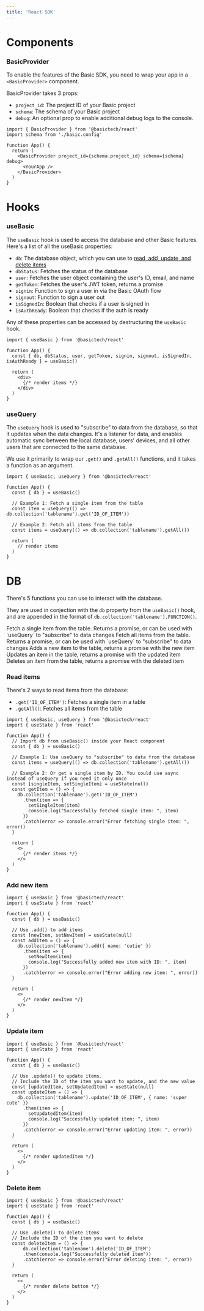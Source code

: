 ```yaml
---
title: 'React SDK'
---
```

# Components
### BasicProvider
To enable the features of the Basic SDK, you need to wrap your app in a `<BasicProvider>` component.

BasicProvider takes 3 props:
- `project_id`: The project ID of your Basic project
- `schema`: The schema of your Basic project
- `debug`: An optional prop to enable additional debug logs to the console.

```tsx App.tsx
import { BasicProvider } from '@basictech/react'
import schema from './basic.config'

function App() {
  return (
    <BasicProvider project_id={schema.project_id} schema={schema} debug>
      <YourApp />
    </BasicProvider>
  )
}
```

# Hooks
### useBasic
The `useBasic` hook is used to access the database and other Basic features.
Here's a list of all the useBasic properties:

- `db`: The database object, which you can use to [read, add, update, and delete items](/sdk-reference/react-sdk#db)
- `dbStatus`: Fetches the status of the database
- `user`: Fetches the user object containing the user's ID, email, and name
- `getToken`: Fetches the user's JWT token, returns a promise
- `signin`: Function to sign a user in via the Basic OAuth flow
- `signout`: Function to sign a user out
- `isSignedIn`: Boolean that checks if a user is signed in
- `isAuthReady`: Boolean that checks if the auth is ready

Any of these properties can be accessed by destructuring the `useBasic` hook.

```tsx App.tsx
import { useBasic } from '@basictech/react'

function App() {
  const { db, dbStatus, user, getToken, signin, signout, isSignedIn, isAuthReady } = useBasic()

  return (
    <div>
      {/* render items */}
    </div>
  )
}
```

### useQuery
The `useQuery` hook is used to "subscribe" to data from the database, so that it updates when the data changes.
It's a listener for data, and enables automatic sync between the local database, users' devices, and all other users that are connected to the same database.

We use it primarily to wrap our `.get()` and `.getAll()` functions, and it takes a function as an argument.

``` tsx
import { useBasic, useQuery } from '@basictech/react'

function App() {
  const { db } = useBasic()

  // Example 1: Fetch a single item from the table
  const item = useQuery(() => db.collection('tablename').get('ID_OF_ITEM'))

  // Example 2: Fetch all items from the table
  const items = useQuery(() => db.collection('tablename').getAll())

  return (
    // render items
  )
}
```

# DB
There's 5 functions you can use to interact with the database. 

They are used in conjection with the `db` property from the `useBasic()` hook, and are appended in the format of `db.collection('tablename').FUNCTION()`.

<ParamField query=".get('ID_OF_ITEM')">
    Fetch a single item from the table. Returns a promise, or can be used with `useQuery` to "subscribe" to data changes
</ParamField>

<ParamField query=".getAll()">
    Fetch all items from the table. Returns a promise, or can be used with `useQuery` to "subscribe" to data changes
</ParamField>

<ParamField query=".add({ 'item': 'value' })">
    Adds a new item to the table, returns a promise with the new item
</ParamField>

<ParamField query=".update({ 'id': 'ID_OF_ITEM', 'value': { 'item': 'value' } })">
    Updates an item in the table, returns a promise with the updated item
</ParamField>

<ParamField query=".delete('ID_OF_ITEM')">
    Deletes an item from the table, returns a promise with the deleted item
</ParamField>

### Read items
There's 2 ways to read items from the database:
- `.get('ID_OF_ITEM')`: Fetches a single item in a table
- `.getAll()`: Fetches all items from the table

```tsx App.tsx
import { useBasic, useQuery } from '@basictech/react'
import { useState } from 'react'

function App() {
  // Import db from useBasic() inside your React component
  const { db } = useBasic()

  // Example 1: Use useQuery to "subscribe" to data from the database
  const items = useQuery(() => db.collection('tablename').getAll())
  
  // Example 2: Or get a single item by ID. You could use async instead of useQuery if you need it only once
  const [singleItem, setSingleItem] = useState(null)
  const getItem = () => {
    db.collection('tablename').get('ID_OF_ITEM')
      .then(item => {
        setSingleItem(item)
        console.log("Successfully fetched single item: ", item)
      })
      .catch(error => console.error("Error fetching single item: ", error))
  }

  return (
    <>
      {/* render items */}
    </>
  )
}
```

### Add new item

```tsx App.tsx
import { useBasic } from '@basictech/react'
import { useState } from 'react'

function App() {
  const { db } = useBasic()

  // Use .add() to add items
  const [newItem, setNewItem] = useState(null)
  const addItem = () => {
    db.collection('tablename').add({ name: 'cutie' })
      .then(item => {
        setNewItem(item)
        console.log("Successfully added new item with ID: ", item)
      })
      .catch(error => console.error("Error adding new item: ", error))
  }

  return (
    <>
      {/* render newItem */}
    </>
  )
}
```

### Update item
```tsx App.tsx
import { useBasic } from '@basictech/react'
import { useState } from 'react'

function App() {
  const { db } = useBasic()

  // Use .update() to update items. 
  // Include the ID of the item you want to update, and the new value
  const [updatedItem, setUpdatedItem] = useState(null)
  const updateItem = () => {
    db.collection('tablename').update('ID_OF_ITEM', { name: 'super cute' })
      .then(item => {
        setUpdatedItem(item)
        console.log("Successfully updated item: ", item)
      })
      .catch(error => console.error("Error updating item: ", error))
  }

  return (
    <>
      {/* render updatedItem */}
    </>
  )
}
```

### Delete item
```tsx App.tsx
import { useBasic } from '@basictech/react' 
import { useState } from 'react'

function App() {
  const { db } = useBasic()

  // Use .delete() to delete items
  // Include the ID of the item you want to delete
  const deleteItem = () => {
      db.collection('tablename').delete('ID_OF_ITEM')
      .then(console.log("Successfully deleted item"))
      .catch(error => console.error("Error deleting item: ", error))
  }

  return (
    <>
      {/* render delete button */}
    </>
  )
}
```
